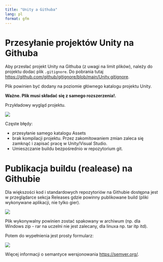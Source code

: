 ```yaml
---
title: "Unity a Githuba"
lang: pl
format: gfm
---
```


# Przesyłanie projektów Unity na Githuba

Aby przesłać projekt Unity na Githuba (z uwagi na limit plików), należy do projektu dodac plik `.gitignore`. Do pobrania tutaj <https://github.com/github/gitignore/blob/main/Unity.gitignore>.

Plik powinien być dodany na poziomie głównego katalogu projektu Unity.

**Ważne. Plik musi składać się z samego rozszerzenia!.**

Przykładowy wygląd projektu.

![](images/p1.png)

Częste błędy:

* przesyłanie samego katalogu Assets
* brak kompilacji projektu. Przez zakomitowaniem zmian zaleca się zamknąć i zapisać pracę w Unity/Visual Studio.
* Umieszczanie buildu bezpośrednio w repozytorium git.

# Publikacja buildu (realease) na Githubie

Dla większości kod i standardowych repozytoriów na Githubie dostępna jest w przeglądarce sekcja Releases gdzie powinny publikowane build (pliki wykonywane aplikacji, nie tylko gier).

![](images/p2.png)

Plik wykonywalny powinien zostać spakowany w archiwum (np. dla Windows zip - rar na uczelni nie jest zalecany, dla linuxa np. tar itp itd).

Potem do wypełnienia jest prosty formularz:

![](images/p3.png)

Więcej informacji o semantyce wersjonowania <https://semver.org/>.